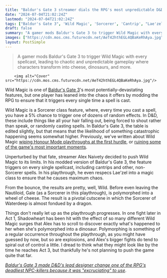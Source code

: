 ```yaml
---
title: "Baldur's Gate 3 streamer dials the RPG's most unpredictable D&D class feature all the way to 11, triggering a quintessential Sorcerer trick on every single spell cast"
date: "2024-07-04T21:02:24Z"
lastmod: "2024-07-04T21:02:24Z"
tags: ["Baldur's Gate 3", 'Wild Magic', 'Sorcerer', 'Cantrip', "Lae'zel", 'Gale', 'Shadowheart', 'Polymorph', 'Explosion', 'Cheese']
draft: false
summary: "A gamer mods Baldur's Gate 3 to trigger Wild Magic with every spellcast, leading to chaotic and unpredictable gameplay where characters transform into cheese, dinosaurs, and more."
images: ["https://cdn.mos.cms.futurecdn.net/AeT42hthEGL4QBaKeRhAya.jpg"]
layout: PostSimple
---
```

> A gamer mods Baldur's Gate 3 to trigger Wild Magic with every spellcast, leading to chaotic and unpredictable gameplay where characters transform into cheese, dinosaurs, and more.


        <img alt="Cover" src="https://cdn.mos.cms.futurecdn.net/AeT42hthEGL4QBaKeRhAya.jpg"/>
        
Wild Magic is one of [Baldur's Gate 3](https://www.gamesradar.com/baldurs-gate-3-guide/)'s most potentially-devastating features, but one player has leaned into the chaos it offers by modding the RPG to ensure that it triggers every single time a spell is cast.

Wild Magic is a Sorcerer class feature, where, every time you cast a spell, you have a 5% chance to trigger one of dozens of random effects. In D&D, these include things like all your hair falling out, being forced to shout rather than speak, or randomly casting spells. In Baldur's Gate 3, the table is edited slightly, but that means that the likelihood of something catastrophic happening seems somewhat higher. Previously, we've written about Wild Magic [wiping Honour Mode playthroughs at the first hurdle](https://www.gamesradar.com/baldurs-gate-3-player-manages-to-die-on-the-rpgs-very-first-dice-roll-by-summoning-an-evil-elemental-all-thanks-to-its-most-unpredictable-dandd-class-trait/), or [ruining some of the game's most important moments](https://www.gamesradar.com/unlucky-baldurs-gate-3-sorcerer-ruins-one-of-the-games-biggest-reveals-by-turning-into-a-sheep/).

Unperturbed by that fate, streamer Alex Naivety decided to push Wild Magic to its limits. In his modded version of Baldur's Gate 3, the feature triggers on every single spellcast, including cantrips and other, non-Sorcerer spells. In his playthrough, he even respecs Lae'zel into a magic class to ensure that he causes maximum chaos.

From the bounce, the results are pretty, well, Wild. Before even leaving the Nautiloid, Gale (as a Sorcerer in this playthrough), is polymorphed into a wheel of cheese. The result is a pivotal cutscene in which the Sorcerer of Waterdeep is almost fondued by a dragon. 

Things don't really let up as the playthrough progresses. In one fight later in Act 1, Shadowheart has been hit with the effect of so many different Wild Magic surges that Alex has to scroll to discover exactly what's happened to her when she's polymorphed into a dinosaur. Polymorphing is something of a regular occurrence throughout the playthrough, as you might have guessed by now, but so are explosions, and Alex's bigger fights do tend to spiral out of control a little. I dread to think what they might look like by the time he reaches Act 3, but thankfully he's not planning to push the game quite that far.

[<em>Baldur's Gate 3 made D&amp;D's lead designer change one of the RPG's deadliest NPC-killers because it was "excruciating" to use</em>](https://www.gamesradar.com/games/baldur-s-gate/baldurs-gate-3-made-dandds-lead-designer-change-one-of-the-rpgs-deadliest-npc-killers-because-it-was-excruciating-to-use/).
        